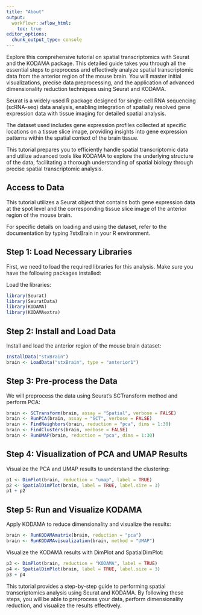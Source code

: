 ---
title: "About"
output:
  workflowr::wflow_html:
    toc: true
editor_options:
  chunk_output_type: console
---

Explore this comprehensive tutorial on spatial transcriptomics with Seurat and the KODAMA package. This detailed guide takes you through all the essential steps to preprocess and effectively analyze spatial transcriptomic data from the anterior region of the mouse brain. You will master initial visualizations, precise data preprocessing, and the application of advanced dimensionality reduction techniques using Seurat and KODAMA.

Seurat is a widely-used R package designed for single-cell RNA sequencing (scRNA-seq) data analysis, enabling integration of spatially resolved gene expression data with tissue imaging for detailed spatial analysis.

The dataset used includes gene expression profiles collected at specific locations on a tissue slice image, providing insights into gene expression patterns within the spatial context of the brain tissue.

This tutorial prepares you to efficiently handle spatial transcriptomic data and utilize advanced tools like KODAMA to explore the underlying structure of the data, facilitating a thorough understanding of spatial biology through precise spatial transcriptomic analysis.

## Access to Data

This tutorial utilizes a Seurat object that contains both gene expression data at the spot level and the corresponding tissue slice image of the anterior region of the mouse brain.

For specific details on loading and using the dataset, refer to the documentation by typing ?stxBrain in your R environment.

## Step 1: Load Necessary Libraries

First, we need to load the required libraries for this analysis. Make sure you have the following packages installed:

Load the libraries:

```{r,fig.width=10,fig.height=4,warning=FALSE,message=FALSE}
library(Seurat)
library(SeuratData)
library(KODAMA)
library(KODAMAextra)
```

## Step 2: Install and Load Data

Install and load the anterior region of the mouse brain dataset:

```{r,fig.width=10,fig.height=4,warning=FALSE,message=FALSE}
InstallData("stxBrain")
brain <- LoadData("stxBrain", type = "anterior1")
```


## Step 3: Pre-process the Data

We will preprocess the data using Seurat's SCTransform method and perform PCA:

```{r,fig.width=10,fig.height=4,warning=FALSE,message=FALSE}
brain <- SCTransform(brain, assay = "Spatial", verbose = FALSE)
brain <- RunPCA(brain, assay = "SCT", verbose = FALSE)
brain <- FindNeighbors(brain, reduction = "pca", dims = 1:30)
brain <- FindClusters(brain, verbose = FALSE)
brain <- RunUMAP(brain, reduction = "pca", dims = 1:30)
```

## Step 4: Visualization of PCA and UMAP Results

Visualize the PCA and UMAP results to understand the clustering:

```{r,fig.width=10,fig.height=4,warning=FALSE,message=FALSE}
p1 <- DimPlot(brain, reduction = "umap", label = TRUE)
p2 <- SpatialDimPlot(brain, label = TRUE, label.size = 3)
p1 + p2
```


## Step 5: Run and Visualize KODAMA

Apply KODAMA to reduce dimensionality and visualize the results:

```{r,fig.width=10,fig.height=4,warning=FALSE,message=FALSE}

brain <- RunKODAMAmatrix(brain, reduction = "pca")
brain <- RunKODAMAvisualization(brain, method = "UMAP")
```

Visualize the KODAMA results with DimPlot and SpatialDimPlot:

```{r,fig.width=10,fig.height=4,warning=FALSE,message=FALSE}
p3 <- DimPlot(brain, reduction = "KODAMA", label = TRUE)
p4 <- SpatialDimPlot(brain, label = TRUE, label.size = 3)
p3 + p4
```

This tutorial provides a step-by-step guide to performing spatial transcriptomics analysis using Seurat and KODAMA. By following these steps, you will be able to preprocess your data, perform dimensionality reduction, and visualize the results effectively.
